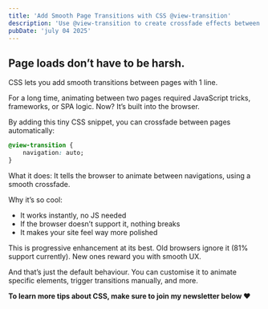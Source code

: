 ```yaml
---
title: 'Add Smooth Page Transitions with CSS @view-transition'
description: 'Use @view-transition to create crossfade effects between pages—no JavaScript, just clean, progressive CSS.'
pubDate: 'july 04 2025'
---
```



<Picture
	src="/short/07-2025/view-transitions.gif"
	alt="Example of smooth page-to-page crossfade using the CSS @view-transition property for enhanced UX"
	width="400"
	height="600"
	style="margin: 2em auto 1em auto; display: block; border: 4px solid var(--border)"
/>

## Page loads don’t have to be harsh.

CSS lets you add smooth transitions between pages with 1 line.

For a long time, animating between two pages required JavaScript tricks, frameworks, or SPA logic.
Now? It’s built into the browser.

By adding this tiny CSS snippet, you can crossfade between pages automatically:

```css
@view-transition {
	navigation: auto;
}
```

What it does:
It tells the browser to animate between navigations, using a smooth crossfade.

Why it’s so cool:

- It works instantly, no JS needed
- If the browser doesn’t support it, nothing breaks
- It makes your site feel way more polished

This is progressive enhancement at its best.
Old browsers ignore it (81% support currently).
New ones reward you with smooth UX.

And that’s just the default behaviour.
You can customise it to animate specific elements, trigger transitions manually, and more.

**To learn more tips about CSS, make sure to join my newsletter below ❤️**
